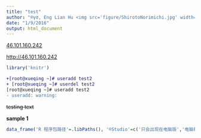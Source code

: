 ```yaml
---
title: "test"
author: "®γσ, Eng Lian Hu <img src='figure/ShirotoNorimichi.jpg' width='24'>"
date: "1/9/2016"
output: html_document
---
```


[46.101.160.242](http://46.101.160.242)

<http://46.101.160.242>

```r
library('knitr')
```

```diff
+[root@xueqing ~]# useradd test2
+ [root@xueqing ~]# userdel test2
[root@xueqing ~]# useradd test2
- useradd: warning: 
```

<s>testing text</s>

**sample 1**

```r
data_frame('R 程序包路径'=.libPaths(), '®Studio'=c('只会出现在电脑版','电脑板和服务器版','电脑板和服务器版'), '特征'=c('只有登入个别电脑才能读取程序包','只要是同一个服务器下の用户都能读取程序包','只要是同一个服务器下の用户都能读取程序包'), '分别'=c('安装在每一台电脑の程序包都是独立体','安装在每个用户下の程序包都是独立体','安装在每个用户下の程序包都是共同体'), '备注'=c('修改该路径中の文件，只有该电脑受到影响','修改该路径中の文件，只有该用户受到影响','修改该路径中の文件，所有用户都受到影响')) %>% kable(caption='table : test')
```
